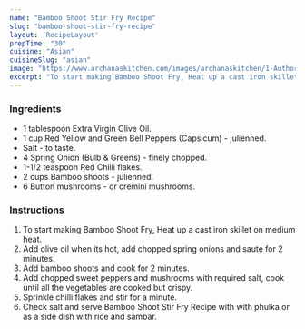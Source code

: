 ---
name: "Bamboo Shoot Stir Fry Recipe"
slug: "bamboo-shoot-stir-fry-recipe"
layout: 'RecipeLayout'
prepTime: "30"
cuisine: "Asian"
cuisineSlug: "asian"
image: "https://www.archanaskitchen.com/images/archanaskitchen/1-Author/divya_shivaraman/Bamboo_Shoot_Stir_Fry.jpg"
excerpt: "To start making Bamboo Shoot Fry, Heat up a cast iron skillet on medium heat"
---

### Ingredients

- 1 tablespoon Extra Virgin Olive Oil.
- 1 cup Red Yellow and Green Bell Peppers (Capsicum) - julienned.
- Salt - to taste.
- 4 Spring Onion (Bulb & Greens) - finely chopped.
- 1-1/2 teaspoon Red Chilli flakes.
- 2 cups Bamboo shoots - julienned.
- 6 Button mushrooms - or cremini mushrooms.

### Instructions

1. To start making Bamboo Shoot Fry, Heat up a cast iron skillet on medium heat.
1. Add olive oil when its hot, add chopped spring onions and saute for 2 minutes.
1. Add bamboo shoots and cook for 2 minutes.
1. Add chopped sweet peppers and mushrooms with required salt, cook until all the vegetables are cooked but crispy.
1. Sprinkle chilli flakes and stir for a minute.
1. Check salt and serve Bamboo Shoot Stir Fry Recipe with with phulka or as a side dish with rice and sambar.
